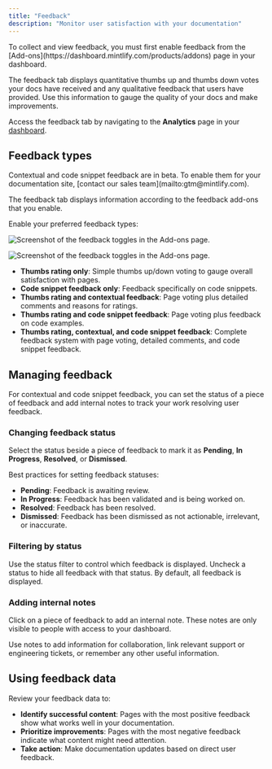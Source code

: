 ```yaml
---
title: "Feedback"
description: "Monitor user satisfaction with your documentation"
---
```


<Info>
  To collect and view feedback, you must first enable feedback from the [Add-ons](https://dashboard.mintlify.com/products/addons) page in your dashboard.
</Info>

The feedback tab displays quantitative thumbs up and thumbs down votes your docs have received and any qualitative feedback that users have provided. Use this information to gauge the quality of your docs and make improvements.

Access the feedback tab by navigating to the **Analytics** page in your [dashboard](https://dashboard.mintlify.com/products/analytics).

## Feedback types

<Note>
  Contextual and code snippet feedback are in beta. To enable them for your documentation site, [contact our sales team](mailto:gtm@mintlify.com). 
</Note>

The feedback tab displays information according to the feedback add-ons that you enable.

Enable your preferred feedback types:

<Frame>

<img
  className="block dark:hidden pointer-events-none"
  src="/images/analytics/feedback-addons-light.png"
  alt="Screenshot of the feedback toggles in the Add-ons page."
/>

<img
  className="hidden dark:block pointer-events-none"
  src="/images/analytics/feedback-addons-dark.png"
  alt="Screenshot of the feedback toggles in the Add-ons page."
/>

</Frame>

* **Thumbs rating only**: Simple thumbs up/down voting to gauge overall satisfaction with pages.
* **Code snippet feedback only**: Feedback specifically on code snippets.
* **Thumbs rating and contextual feedback**: Page voting plus detailed comments and reasons for ratings.
* **Thumbs rating and code snippet feedback**: Page voting plus feedback on code examples.
* **Thumbs rating, contextual, and code snippet feedback**: Complete feedback system with page voting, detailed comments, and code snippet feedback.

## Managing feedback

For contextual and code snippet feedback, you can set the status of a piece of feedback and add internal notes to track your work resolving user feedback.

### Changing feedback status

Select the status beside a piece of feedback to mark it as **Pending**, **In Progress**, **Resolved**, or **Dismissed**.

Best practices for setting feedback statuses:

* **Pending**: Feedback is awaiting review.
* **In Progress**: Feedback has been validated and is being worked on.
* **Resolved**: Feedback has been resolved.
* **Dismissed**: Feedback has been dismissed as not actionable, irrelevant, or inaccurate.

### Filtering by status

Use the status filter to control which feedback is displayed. Uncheck a status to hide all feedback with that status. By default, all feedback is displayed.

### Adding internal notes

Click on a piece of feedback to add an internal note. These notes are only visible to people with access to your dashboard.

Use notes to add information for collaboration, link relevant support or engineering tickets, or remember any other useful information.

## Using feedback data

Review your feedback data to:

  * **Identify successful content**: Pages with the most positive feedback show what works well in your documentation.
  * **Prioritize improvements**: Pages with the most negative feedback indicate what content might need attention.
  * **Take action**: Make documentation updates based on direct user feedback.
